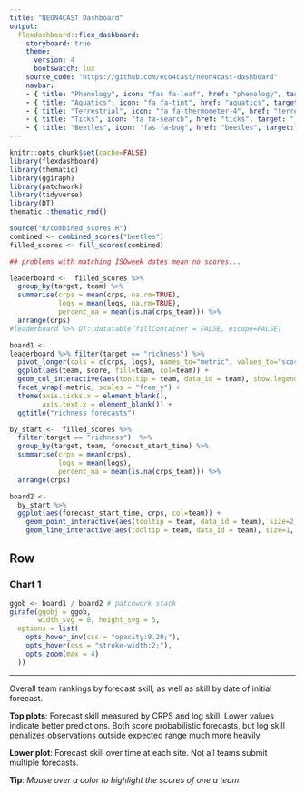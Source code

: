 ```yaml
---
title: "NEON4CAST Dashboard"
output:
  flexdashboard::flex_dashboard:
    storyboard: true
    theme: 
      version: 4
      bootswatch: lux
    source_code: "https://github.com/eco4cast/neon4cast-dashboard"
    navbar:
    - { title: "Phenology", icon: "fas fa-leaf", href: "phenology", target: "_blank"}
    - { title: "Aquatics", icon: "fa fa-tint", href: "aquatics", target: "_blank"}
    - { title: "Terrestrial", icon: "fa fa-thermometer-4", href: "terrestrial", target: "_blank"}
    - { title: "Ticks", icon: "fa fa-search", href: "ticks", target: "_blank"}
    - { title: "Beetles", icon: "fas fa-bug", href: "beetles", target: "_blank"}    
---
```


```r
knitr::opts_chunk$set(cache=FALSE)
library(flexdashboard)
library(thematic)
library(ggiraph)
library(patchwork)
library(tidyverse)
library(DT)
thematic::thematic_rmd()
```

```r
source("R/combined_scores.R")
combined <- combined_scores("beetles")
filled_scores <- fill_scores(combined)
```


```r

## problems with matching ISOweek dates mean no scores...

leaderboard <-  filled_scores %>% 
  group_by(target, team) %>%
  summarise(crps = mean(crps, na.rm=TRUE),
            logs = mean(logs, na.rm=TRUE),
            percent_na = mean(is.na(crps_team))) %>% 
  arrange(crps)
#leaderboard %>% DT::datatable(fillContainer = FALSE, escape=FALSE)
```
<!-- Heading 1: navbar -->

```r
board1 <- 
leaderboard %>% filter(target == "richness") %>%
  pivot_longer(cols = c(crps, logs), names_to="metric", values_to="score") %>%
  ggplot(aes(team, score, fill=team, col=team)) + 
  geom_col_interactive(aes(tooltip = team, data_id = team), show.legend = FALSE) + 
  facet_wrap(~metric, scales = "free_y") + 
  theme(axis.ticks.x = element_blank(),
        axis.text.x = element_blank()) + 
  ggtitle("richness forecasts")
```



```r

by_start <-  filled_scores %>% 
  filter(target == "richness")  %>% 
  group_by(target, team, forecast_start_time) %>%
  summarise(crps = mean(crps),
            logs = mean(logs),
            percent_na = mean(is.na(crps_team))) %>% 
  arrange(crps)

board2 <- 
  by_start %>% 
  ggplot(aes(forecast_start_time, crps, col=team)) + 
    geom_point_interactive(aes(tooltip = team, data_id = team), size=2, show.legend = FALSE) +
    geom_line_interactive(aes(tooltip = team, data_id = team), size=1, show.legend = FALSE)
```


## Row {data-height=650 }

### Chart 1


```r
ggob <- board1 / board2 # patchwork stack
girafe(ggobj = ggob,
       width_svg = 8, height_svg = 5,
  options = list(
    opts_hover_inv(css = "opacity:0.20;"),
    opts_hover(css = "stroke-width:2;"),
    opts_zoom(max = 4)
  ))
```

***


Overall team rankings by forecast skill, as well as skill by date of initial forecast.


**Top plots**: Forecast skill measured by CRPS and log skill. 
Lower values indicate better predictions. Both score  probabilistic forecasts,
but log skill penalizes observations outside expected range much more heavily.

**Lower plot**: Forecast skill over time at each site. Not all teams submit multiple forecasts.


**Tip**: _Mouse over a color to highlight the scores of one a team_

